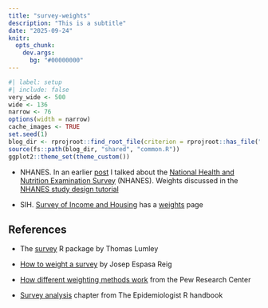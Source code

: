 ```yaml
---
title: "survey-weights"
description: "This is a subtitle"
date: "2025-09-24"
knitr:
  opts_chunk: 
    dev.args:
      bg: "#00000000"
--- 
```


<!--------------- my typical setup ----------------->

```r
#| label: setup
#| include: false
very_wide <- 500
wide <- 136
narrow <- 76
options(width = narrow)
cache_images <- TRUE
set.seed(1)
blog_dir <- rprojroot::find_root_file(criterion = rprojroot::has_file("_quarto.yml"))
source(fs::path(blog_dir, "shared", "common.R"))
ggplot2::theme_set(theme_custom())
```

<!--------------- post begins here ----------------->


- NHANES. In an earlier [post](/posts/2025-09-07_gamlss/) I talked about the [National Health and Nutrition Examination Survey](https://www.cdc.gov/nchs/nhanes/) (NHANES). Weights discussed in the [NHANES study design tutorial](https://wwwn.cdc.gov/nchs/nhanes/tutorials/sampledesign.aspx) 

- SIH. [Survey of Income and Housing](https://www.abs.gov.au/statistics/detailed-methodology-information/concepts-sources-methods/survey-income-and-housing-user-guide-australia/2019-20) has a [weights](https://www.abs.gov.au/statistics/detailed-methodology-information/concepts-sources-methods/survey-income-and-housing-user-guide-australia/2019-20/weights) page

## References

- The [survey](https://cran.r-project.org/package=survey) R package by Thomas Lumley

- [How to weight a survey](https://bookdown.org/jespasareig/Book_How_to_weight_a_survey/) by Josep Espasa Reig

- [How different weighting methods work](https://www.pewresearch.org/methods/2018/01/26/how-different-weighting-methods-work/) from the Pew Research Center

- [Survey analysis](https://epirhandbook.com/en/new_pages/survey_analysis.html) chapter from The Epidemiologist R handbook